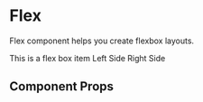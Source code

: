 
<Meta title="Components/Flex" component={Flex} />

# Flex

Flex component helps you create flexbox layouts.

<Preview withToolbar>
  <Story name="flex">
    <Flex flexDirection="column" p={4}>
      <Box bg="page.backgroundInverse" p={3} mb={2}>
        <Text color="page.colorInverse" textAlign="center">
          This is a flex box item
        </Text>
      </Box>
      <Flex justifyContent="space-between">
        <Box bg="page.backgroundInverse" p={3}>
          <Text color="page.colorInverse">Left Side</Text>
        </Box>
        <Box bg="page.backgroundInverse" p={3}>
          <Text color="page.colorInverse">Right Side</Text>
        </Box>
      </Flex>
    </Flex>
  </Story>
</Preview>

## Component Props

<Props of={Flex} />
